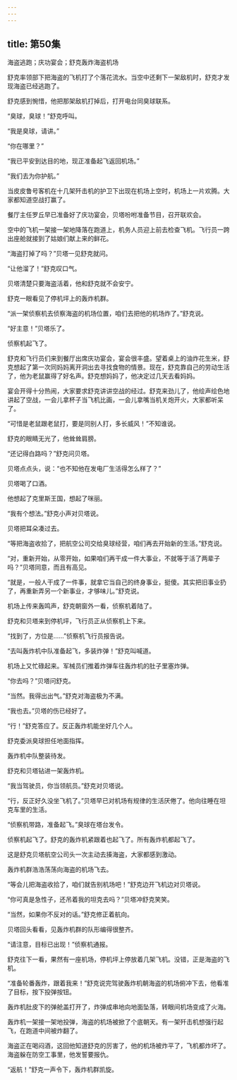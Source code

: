 ```yaml
---
---
---
```

title: 第50集
---




海盗逃跑；庆功宴会；舒克轰炸海盗机场



舒克率领部下把海盗的飞机打了个落花流水。当空中还剩下一架敌机时，舒克才发现海盗已经逃跑了。

舒克感到惋惜，他把那架敌机打掉后，打开电台同臭球联系。

“臭球，臭球！”舒克呼叫。

“我是臭球，请讲。”

“你在哪里？”

“我已平安到达目的地，现正准备起飞返回机场。”

“我们去为你护航。”

当皮皮鲁号客机在十几架歼击机的护卫下出现在机场上空时，机场上一片欢腾。大家都知道空战打赢了。

餐厅主任罗丘早已准备好了庆功宴会，贝塔吩咐准备节目，召开联欢会。

空中的飞机一架接一架地降落在跑道上，机务人员迎上前去检查飞机。飞行员一跨出座舱就接到了姑娘们献上来的鲜花。

“海盗打掉了吗？”贝塔一见舒克就问。

“让他溜了！”舒克叹口气。

贝塔清楚只要海盗活着，他和舒克就不会安宁。

舒克一眼看见了停机坪上的轰炸机群。

“派一架侦察机去侦察海盗的机场位置，咱们去把他的机场炸了。”舒克说。

“好主意！”贝塔乐了。

侦察机起飞了。

舒克和飞行员们来到餐厅出席庆功宴会，宴会很丰盛。望着桌上的油炸花生米，舒克想起了第一次同妈妈离开洞出去寻找食物的情景。现在，舒克靠自己的劳动生活了，他为老鼠赢得了好名声。舒克想妈妈了，他决定过几天去看妈妈。

宴会开得十分热闹，大家要求舒克讲讲空战的经过。舒克来劲儿了，他绘声绘色地讲起了空战，一会儿拿杯子当飞机比画，一会儿拿嘴当机关炮开火，大家都听呆了。

“可惜是老鼠跟老鼠打，要是同别人打，多长威风！”不知谁说。

舒克的眼睛无光了，他耸耸肩膀。

“还记得白路吗？”舒克问贝塔。

贝塔点点头，说：“也不知他在发电厂生活得怎么样了？”

贝塔喝了口酒。

他想起了克里斯王国，想起了咪丽。

“我有个想法。”舒克小声对贝塔说。

贝塔把耳朵凑过去。

“等把海盗收拾了，把航空公司交给臭球经营，咱们再去开始新的生活。”舒克说。

“对，重新开始，从零开始，如果咱们再干成一件大事业，不就等于活了两辈子吗？”贝塔同意，而且有高见。

“就是，一般人干成了一件事，就拿它当自己的终身事业，挺傻。其实把旧事业扔了，再重新弄另一个新事业，才够味儿。”舒克说。

机场上传来轰鸣声，舒克朝窗外一看，侦察机着陆了。

舒克和贝塔来到停机坪，飞行员正从侦察机上下来。

“找到了，方位是……”侦察机飞行员报告说。

“去叫轰炸机中队准备起飞，多装炸弹！”舒克叫喊道。

机场上又忙碌起来。军械员们推着炸弹车往轰炸机的肚子里塞炸弹。

“你去吗？”贝塔问舒克。

“当然。我得出出气。”舒克对海盗极为不满。

“我也去。”贝塔的伤已经好了。

“行！”舒克答应了。反正轰炸机能坐好几个人。

舒克委派臭球担任地面指挥。

轰炸机中队整装待发。

舒克和贝塔钻进一架轰炸机。

“我当驾驶员，你当领航员。”舒克对贝塔说。

“行，反正好久没坐飞机了。”贝塔早已对机场有规律的生活厌倦了。他向往睡在坦克车里的生活。

“侦察机带路，准备起飞。”臭球在塔台发令。

侦察机起飞了。舒克的轰炸机紧跟着也起飞了。所有轰炸机都起飞了。

这是舒克贝塔航空公司头一次主动去揍海盗，大家都感到激动。

轰炸机群浩浩荡荡向海盗的机场飞去。

“等会儿把海盗收拾了，咱们就告别机场吧！”舒克边开飞机边对贝塔说。

“你可真是急性子，还吊着我的坦克去吗？”贝塔冲舒克笑笑。

“当然，如果你不反对的话。”舒克修正着航向。

贝塔回头看看，见轰炸机群的队形编得很整齐。

“请注意，目标已出现！”侦察机通报。

舒克往下一看，果然有一座机场，停机坪上停放着几架飞机。没错，正是海盗的飞机。

“准备轮番轰炸，跟着我来！”舒克说完驾驶轰炸机朝海盗的机场俯冲下去，他看准了目标，按下投弹按钮。

轰炸机肚皮下的弹舱盖打开了，炸弹成串地向地面坠落，转眼间机场变成了火海。

轰炸机一架接一架地投弹，海盗的机场被掀了个底朝天。有一架歼击机想强行起飞，在跑道中间被炸翻了。

海盗正在喝闷酒，这回他知道舒克的厉害了，他的机场被炸平了，飞机都炸坏了。海盗躲在防空工事里，他发誓要报仇。

“返航！”舒克一声令下，轰炸机群凯旋。